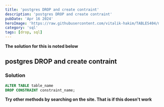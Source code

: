 ```yaml
---
title: 'postgres DROP and create contraint'
description: 'postgres DROP and create contraint'
pubDate: 'Apr 16 2024'
heroImage: 'https://raw.githubusercontent.com/vitalik-hakim/TABLES404/main/error_b/sql.png'
category: 'sql'
tags: [drop, sql]
---
```


**The solution for this is noted below**

## postgres DROP and create contraint

### Solution

```sql
ALTER TABLE table_name
DROP CONSTRAINT constraint_name;
```

**Try other methods by searching on the site. That is if this doesn't work**
